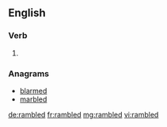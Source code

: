 ==English==

===Verb===
{{head|en}}

# {{en-past of|ramble}}

===Anagrams===
* [[blarmed#English|blarmed]]
* [[marbled#English|marbled]]

[[de:rambled]]
[[fr:rambled]]
[[mg:rambled]]
[[vi:rambled]]